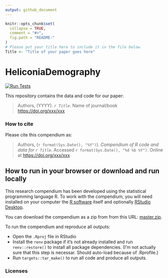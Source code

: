 ```yaml
---
output: github_document
---
```


<!-- README.md is generated from README.Rmd. Please edit that file -->

```r
knitr::opts_chunk$set(
  collapse = TRUE,
  comment = "#>",
  fig.path = "README-"
)
# Please put your title here to include it in the file below.
Title <- "Title of your paper goes here"
```

# HeliconiaDemography

<!-- badges: start -->

[![Run Tests](https://github.com/BrunaLab/HeliconiaDemography/actions/workflows/run-testthat.yaml/badge.svg)](https://github.com/BrunaLab/HeliconiaDemography/actions/workflows/run-testthat.yaml)

<!-- badges: end -->

This repository contains the data and code for our paper:

> Authors, (YYYY).
> *`r Title`*.
> Name of journal/book <https://doi.org/xxx/xxx>

<!-- Our pre-print is online here: -->

<!-- > Authors, (YYYY). *`r Title`*. Name of journal/book, Accessed `r format(Sys.Date(), "%d %b %Y")`. Online at <https://doi.org/xxx/xxx> -->

### How to cite

Please cite this compendium as:

> Authors, (`r format(Sys.Date(), "%Y")`).
> *Compendium of R code and data for `r Title`*.
> Accessed `r format(Sys.Date(), "%d %b %Y")`.
> Online at <https://doi.org/xxx/xxx>

## How to run in your browser or download and run locally

This research compendium has been developed using the statistical programming language R.
To work with the compendium, you will need installed on your computer the [R software](https://cloud.r-project.org/) itself and optionally [RStudio Desktop](https://rstudio.com/products/rstudio/download/).

<!-- The simplest way to explore the text, code and data is to click on [binder](https://mybinder.org/v2/gh/BrunaLab/HeliconiaDemography/master?urlpath=rstudio) to open an instance of RStudio in your browser, which will have the compendium files ready to work with. -->


<!-- Binder uses rocker-project.org Docker images to ensure a consistent and reproducible computational environment. -->


<!-- These Docker images can also be used locally. -->

You can download the compendium as a zip from from this URL: [master.zip](/archive/master.zip).

To run the compendium and reproduce all outputs:

-   Open the `.Rproj` file in RStudio
-   Install the `renv` package if it's not already installed and run `renv::restore()` to install all package dependencies. (I'm not actually sure that this step is necessar. Should auto-load because of .Rprofile.)
-   Run `targets::tar_make()` to run all code and produce all outputs.

### Licenses

<!-- **Text and figures :** [CC-BY-4.0](http://creativecommons.org/licenses/by/4.0/) -->

<!-- <!-- **Code :** See the [DESCRIPTION](DESCRIPTION) file -->

<!-- **Data :** [CC-0](http://creativecommons.org/publicdomain/zero/1.0/) attribution requested in reuse -->
